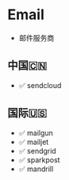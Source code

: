 # Email

- 邮件服务商


## 中国🇨🇳

- ✅ sendcloud


## 国际🇺🇸


- ✅ mailgun
- ✅ mailjet
- ✅ sendgrid
- ✅ sparkpost
- ✅ mandrill
